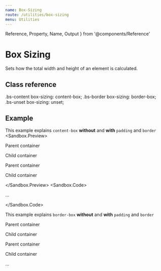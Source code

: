```yaml
---
name: Box-Sizing
route: /utilities/box-sizing
menu: Utilities
---
```

  Reference,
  Property,
  Name,
  Output
} from '@components/Reference'


# Box Sizing

Sets how the total width and height of an element is calculated.

## Class reference

<Reference>
  <Property>
    <Name>.bs-content</Name>
    <Output>box-sizing: content-box;</Output>
  </Property>
  <Property>
    <Name>.bs-border</Name>
    <Output>box-sizing: border-box;</Output>
  </Property>
  <Property>
    <Name>.bs-unset</Name>
    <Output>box-sizing: unset;</Output>
  </Property>
</Reference>

## Example

This example explains `content-box` **without** and **with** `padding` and `border`
<Sandbox>
  <Sandbox.Preview>
    <div className="d-inline-block bg-tertiary-300 m-5 ba bc-tertiary-700">
        <p className="c-white p-4 ta-center">Parent container</p>
        <div className="bg-tertiary-500 w-100p bs-content">
          <p className="c-white ta-center">Child container</p>
        </div>
    </div>
    <div className="d-inline-block bg-tertiary-300 m-5 ba bc-tertiary-700">
        <p className="c-white p-4 ta-center">Parent container</p>
        <div className="bg-tertiary-500 w-100p ba bc-tertiary-700 bs-content p-2">
          <p className="c-white ta-center">Child container</p>
        </div>
    </div>
  </Sandbox.Preview>
  <Sandbox.Code>
    <p className="box-content">...</p>
  </Sandbox.Code>
</Sandbox>


<Spacer my={4} />

This example explains `border-box` **without** and **with** `padding` and `border`

<Sandbox>
  <Sandbox.Preview>
    <div className="d-inline-block bg-tertiary-300 m-5 ba bc-tertiary-700">
        <p className="c-white p-4 ta-center">Parent container</p>
        <div className="bg-tertiary-500 w-100p bs-border">
            <p className="c-white ta-center">Child container</p>
        </div>
    </div>
    <div className="d-inline-block bg-tertiary-300 m-5 ba bc-tertiary-700">
        <p className="c-white p-4 ta-center">Parent container</p>
        <div className="bg-tertiary-500 w-100p ba bc-tertiary-700 box-border p-2">
          <p className="c-white ta-center">Child container</p>
        </div>
    </div>
  </Sandbox.Preview>
  <Sandbox.Code>
    <p className="box-border">...</p>
  </Sandbox.Code>
</Sandbox>